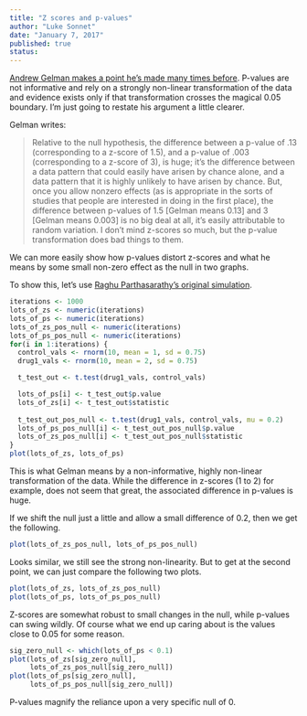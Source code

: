 ```yaml
---
title: "Z scores and p-values"
author: "Luke Sonnet"
date: "January 7, 2017"
published: true
status: 
---
```


[Andrew Gelman makes a point he's made many times before](http://andrewgelman.com/2017/01/07/we-fiddle-while-rome-burns-p-value-edition/). P-values are not informative and rely on a strongly non-linear transformation of the data and evidence exists only if that transformation crosses the magical 0.05 boundary. I'm just going to restate his argument a little clearer.

Gelman writes:

> Relative to the null hypothesis, the difference between a p-value of .13 (corresponding to a z-score of 1.5), and a p-value of .003 (corresponding to a z-score of 3), is huge; it's the difference between a data pattern that could easily have arisen by chance alone, and a data pattern that it is highly unlikely to have arisen by chance. But, once you allow nonzero effects (as is appropriate in the sorts of studies that people are interested in doing in the first place), the difference between p-values of 1.5 [Gelman means 0.13] and 3 [Gelman means 0.003] is no big deal at all, it's easily attributable to random variation. I don't mind z-scores so much, but the p-value transformation does bad things to them.

We can more easily show how p-values distort z-scores and what he means by some small non-zero effect as the null in two graphs.

To show this, let's use [Raghu Parthasarathy's original simulation](https://eighteenthelephant.wordpress.com/2016/04/29/how-do-i-hate-p-values-let-me-count-the-ways/).

```r
iterations <- 1000
lots_of_zs <- numeric(iterations)
lots_of_ps <- numeric(iterations)
lots_of_zs_pos_null <- numeric(iterations)
lots_of_ps_pos_null <- numeric(iterations)
for(i in 1:iterations) {
  control_vals <- rnorm(10, mean = 1, sd = 0.75)
  drug1_vals <- rnorm(10, mean = 2, sd = 0.75)

  t_test_out <- t.test(drug1_vals, control_vals)

  lots_of_ps[i] <- t_test_out$p.value
  lots_of_zs[i] <- t_test_out$statistic
  
  t_test_out_pos_null <- t.test(drug1_vals, control_vals, mu = 0.2)
  lots_of_ps_pos_null[i] <- t_test_out_pos_null$p.value
  lots_of_zs_pos_null[i] <- t_test_out_pos_null$statistic
}
plot(lots_of_zs, lots_of_ps)
```

This is what Gelman means by a non-informative, highly non-linear transformation of the data. While the difference in z-scores (1 to 2) for example, does not seem that great, the associated difference in p-values is huge.

If we shift the null just a little and allow a small difference of 0.2, then we get the following.

```r
plot(lots_of_zs_pos_null, lots_of_ps_pos_null)
```

Looks similar, we still see the strong non-linearity. But to get at the second point, we can just compare the following two plots.

```r
plot(lots_of_zs, lots_of_zs_pos_null)
plot(lots_of_ps, lots_of_ps_pos_null)
```

Z-scores are somewhat robust to small changes in the null, while p-values can swing wildly. Of course what we end up caring about is the values close to 0.05 for some reason.

```r
sig_zero_null <- which(lots_of_ps < 0.1)
plot(lots_of_zs[sig_zero_null],
     lots_of_zs_pos_null[sig_zero_null])
plot(lots_of_ps[sig_zero_null],
     lots_of_ps_pos_null[sig_zero_null])
```

P-values magnify the reliance upon a very specific null of 0.
